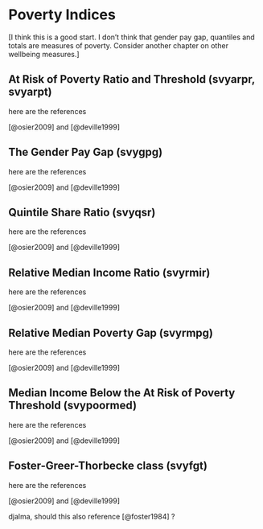 # Poverty Indices  {#poverty}

[I think this is a good start. 
I don't think that gender pay gap, quantiles and totals are measures of poverty. Consider another chapter on other wellbeing measures.]

## At Risk of Poverty Ratio and Threshold (svyarpr, svyarpt)

here are the references

[@osier2009] and [@deville1999]


## The Gender Pay Gap (svygpg)

here are the references


[@osier2009] and [@deville1999]



## Quintile Share Ratio (svyqsr)

here are the references

[@osier2009] and [@deville1999]



## Relative Median Income Ratio (svyrmir)

here are the references

[@osier2009] and [@deville1999]



## Relative Median Poverty Gap (svyrmpg)

here are the references

[@osier2009] and [@deville1999]


## Median Income Below the At Risk of Poverty Threshold  (svypoormed)

here are the references

[@osier2009] and [@deville1999]



## Foster-Greer-Thorbecke class (svyfgt)


here are the references


[@osier2009] and [@deville1999]


djalma, should this also reference [@foster1984]  ?
